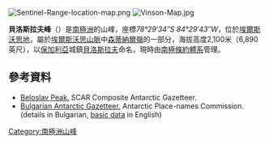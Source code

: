 [[Image:Sentinel-Range-location-map.png|thumb]]
[[Image:Vinson-Map.jpg|thumb]]

'''貝洛斯拉夫峰'''（{{lang-en|'''Beloslav Peak'''}}）是[[南極洲|南極洲]]的山峰，座標''78°29′34″S 84°29′43″W''，位於[[埃爾斯沃思地|埃爾斯沃思地]]，屬於[[埃爾斯沃思山脈|埃爾斯沃思山脈]]中[[森蒂納爾嶺|森蒂納爾嶺]]的一部分，海拔高度2,100米（6,890英尺），以[[保加利亞|保加利亞]]城鎮[[貝洛斯拉夫|貝洛斯拉夫]]命名，現時由[[南極條約體系|南極條約體系]]管理。

{{coord|78|29|34|S|84|29|43|W|display=title}}

==參考資料==
* [http://data.aad.gov.au/aadc/gaz/scar/display_name.cfm?gaz_id=137251 Beloslav Peak.]{{Wayback|url=http://data.aad.gov.au/aadc/gaz/scar/display_name.cfm?gaz_id=137251 |date=20120616062039 }} SCAR Composite Antarctic Gazetteer.
* [http://apcbg.org/gazet-bg.doc Bulgarian Antarctic Gazetteer.]{{Wayback|url=http://apcbg.org/gazet-bg.doc |date=20160206203828 }} Antarctic Place-names Commission. (details in Bulgarian, [http://apcbg.org/gazet.htm basic data]{{Wayback|url=http://apcbg.org/gazet.htm |date=20160304071225 }} in English)

{{DEFAULTSORT:Beloslav Peak}}
[[Category:南極洲山峰|Category:南極洲山峰]]


{{EllsworthLand-geo-stub}}